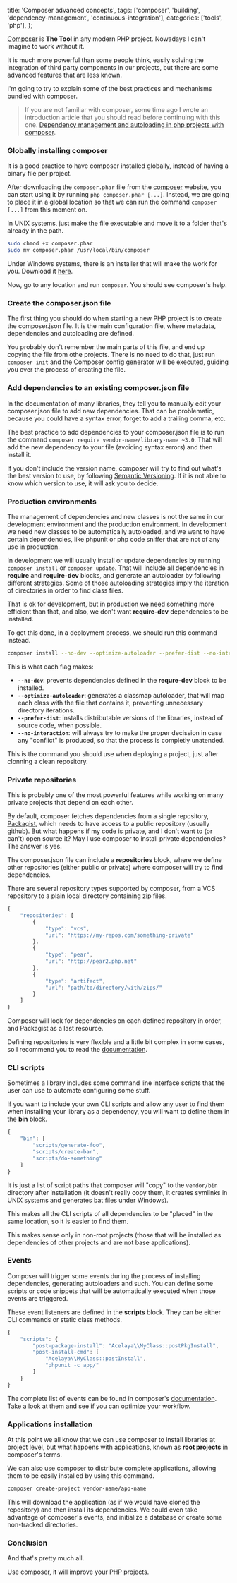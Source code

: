   title: 'Composer advanced concepts',
  tags: ['composer', 'building', 'dependency-management', 'continuous-integration'],
  categories: ['tools', 'php'],
};

[Composer](https://getcomposer.org/) is **The Tool** in any modern PHP project. Nowadays I can't imagine to work without it.

It is much more powerful than some people think, easily solving the integration of third party components in our projects, but there are some advanced features that are less known.

I'm going to try to explain some of the best practices and mechanisms bundled with composer.

> If you are not familiar with composer, some time ago I wrote an introduction article that you should read before continuing with this one. [Dependency management and autoloading in php projects with composer](/2014/07/19/dependency-management-and-autoloading-in-php-projects-with-composer/).

### Globally installing composer

It is a good practice to have composer installed globally, instead of having a binary file per project.

After downloading the `composer.phar` file from the [composer](https://getcomposer.org/download/) website, you can start using it by running `php composer.phar [...]`. Instead, we are going to place it in a global location so that we can run the command `composer [...]` from this moment on.

In UNIX systems, just make the file executable and move it to a folder that's already in the path.

```bash
sudo chmod +x composer.phar
sudo mv composer.phar /usr/local/bin/composer
```

Under Windows systems, there is an installer that will make the work for you. Download it [here](https://getcomposer.org/doc/00-intro.md#installation-windows).

Now, go to any location and run `composer`. You should see composer's help.

### Create the composer.json file

The first thing you should do when starting a new PHP project is to create the composer.json file. It is the main configuration file, where metadata, dependencies and autoloading are defined.

You probably don't remember the main parts of this file, and end up copying the file from othe projects. There is no need to do that, just run `composer init` and the Composer config generator will be executed, guiding you over the process of creating the file.

### Add dependencies to an existing composer.json file

In the documentation of many libraries, they tell you to manually edit your composer.json file to add new dependencies. That can be problematic, because you could have a syntax error, forget to add a trailing comma, etc.

The best practice to add dependencies to your composer.json file is to run the command `composer require vendor-name/library-name ~3.0`. That will add the new dependency to your file (avoiding syntax errors) and then install it.

If you don't include the version name, composer will try to find out what's the best version to use, by following [Semantic Versioning](http://semver.org/). If it is not able to know which version to use, it will ask you to decide.

### Production environments

The management of dependencies and new classes is not the same in our development environment and the production environment. In development we need new classes to be automatically autoloaded, and we want to have certain dependencies, like phpunit or php code sniffer that are not of any use in production.

In development we will usually install or update dependencies by running `composer install` or `composer update`. That will include all dependencies in **require** and **require-dev** blocks, and generate an autoloader by following different strategies. Some of those autoloading strategies imply the iteration of directories in order to find class files.
 
That is ok for development, but in production we need something more efficient than that, and also, we don't want **require-dev** dependencies to be installed.
 
To get this done, in a deployment process, we should run this command instead.

```bash
composer install --no-dev --optimize-autoloader --prefer-dist --no-interaction
```

This is what each flag makes:

* **`--no-dev`**: prevents dependencies defined in the **requre-dev** block to be installed.
* **`--optimize-autoloader`**: generates a classmap autoloader, that will map each class with the file that contains it, preventing unnecessary directory iterations.
* **`--prefer-dist`**: installs distributable versions of the libraries, instead of source code, when possible.
* **`--no-interaction`**: will always try to make the proper decission in case any "conflict" is produced, so that the process is completly unatended.

This is the command you should use when deploying a project, just after clonning a clean repository.

### Private repositories

This is probably one of the most powerful features while working on many private projects that depend on each other.

By default, composer fetches dependencies from a single repository, [Packagist](https://packagist.org/), which needs to have access to a public repository (usually github). But what happens if my code is private, and I don't want to (or can't) open source it? May I use composer to install private dependencies? The answer is yes.

The composer.json file can include a **repositories** block, where we define other repositories (either public or private) where composer will try to find dependencies.

There are several repository types supported by composer, from a VCS repository to a plain local directory containing zip files.

```javascript
{
    "repositories": [
        {
            "type": "vcs",
            "url": "https://my-repos.com/something-private"
        },
        {
            "type": "pear",
            "url": "http://pear2.php.net"
        },
        {
            "type": "artifact",
            "url": "path/to/directory/with/zips/"
        }
    ]
}
```

Composer will look for dependencies on each defined repository in order, and Packagist as a last resource.

Defining repositories is very flexible and a little bit complex in some cases, so I recommend you to read the [documentation](https://getcomposer.org/doc/05-repositories.md).

### CLI scripts

Sometimes a library includes some command line interface scripts that the user can use to automate configuring some stuff.

If you want to include your own CLI scripts and allow any user to find them when installing your library as a dependency, you will want to define them in the **bin** block.

```javascript
{
    "bin": [
        "scripts/generate-foo",
        "scripts/create-bar",
        "scripts/do-something"
    ]
}
```

It is just a list of script paths that composer will "copy" to the `vendor/bin` directory after installation (it doesn't really copy them, it creates symlinks in UNIX systems and generates bat files under Windows).

This makes all the CLI scripts of all dependencies to be "placed" in the same location, so it is easier to find them.

This makes sense only in non-root projects (those that will be installed as dependencies of other projects and are not base applications).

### Events

Composer will trigger some events during the process of installing dependencies, generating autoloaders and such. You can define some scripts or code snippets that will be automatically executed when those events are triggered.

These event listeners are defined in the **scripts** block. They can be either CLI commands or static class methods.
 
```javascript
{
    "scripts": {
        "post-package-install": "Acelaya\\MyClass::postPkgInstall",
        "post-install-cmd": [
            "Acelaya\\MyClass::postInstall",
            "phpunit -c app/"
        ]
    }
}
```

The complete list of events can be found in composer's [documentation](https://getcomposer.org/doc/articles/scripts.md#event-names). Take a look at them and see if you can optimize your workflow.

### Applications installation

At this point we all know that we can use composer to install libraries at project level, but what happens with applications, known as **root projects** in composer's terms.

We can also use composer to distribute complete applications, allowing them to be easily installed by using this command.

```bash
composer create-project vendor-name/app-name
```

This will download the application (as if we would have cloned the repository) and then install its dependencies. We could even take advantage of composer's events, and initialize a database or create some non-tracked directories.

### Conclusion

And that's pretty much all.

Use composer, it will improve your PHP projects.
